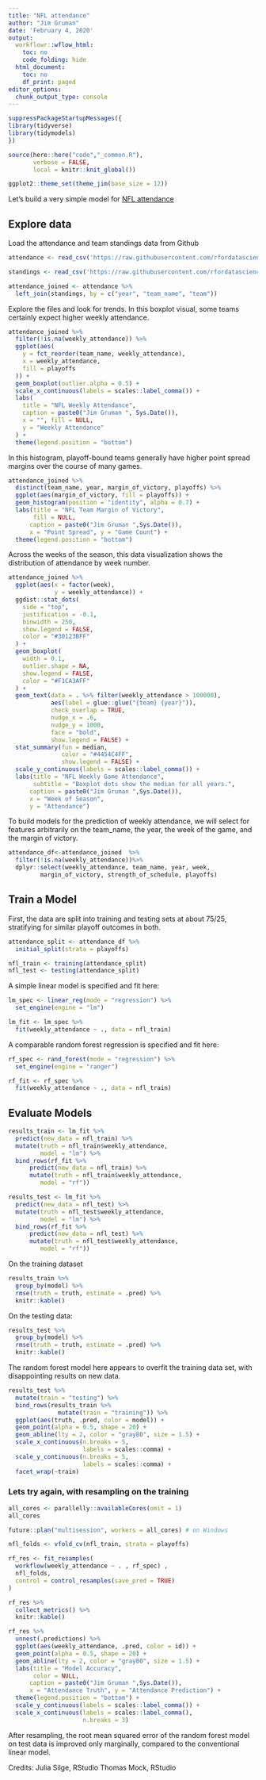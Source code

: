 ```yaml
---
title: "NFL attendance"
author: "Jim Gruman"
date: 'February 4, 2020'
output:
  workflowr::wflow_html:
    toc: no
    code_folding: hide
  html_document:
    toc: no
    df_print: paged
editor_options:
  chunk_output_type: console
---
```


```r
suppressPackageStartupMessages({
library(tidyverse)
library(tidymodels)
})

source(here::here("code","_common.R"),  
       verbose = FALSE,
       local = knitr::knit_global())

ggplot2::theme_set(theme_jim(base_size = 12))

```
Let's build a very simple model for [NFL attendance](https://github.com/rfordatascience/tidytuesday/blob/master/data/2020/2020-02-04/readme.md) 

## Explore data

Load the attendance and team standings data from Github

```r
attendance <- read_csv('https://raw.githubusercontent.com/rfordatascience/tidytuesday/master/data/2020/2020-02-04/attendance.csv')

standings <- read_csv('https://raw.githubusercontent.com/rfordatascience/tidytuesday/master/data/2020/2020-02-04/standings.csv')

attendance_joined <- attendance %>%
  left_join(standings, by = c("year", "team_name", "team"))

```

Explore the files and look for trends. In this boxplot visual, some teams certainly expect higher weekly attendance.

```r
attendance_joined %>%
  filter(!is.na(weekly_attendance)) %>%
  ggplot(aes(
    y = fct_reorder(team_name, weekly_attendance),
    x = weekly_attendance,
    fill = playoffs
  )) +
  geom_boxplot(outlier.alpha = 0.5) +
  scale_x_continuous(labels = scales::label_comma()) +
  labs(
    title = "NFL Weekly Attendance",
    caption = paste0("Jim Gruman ", Sys.Date()),
    x = "", fill = NULL,
    y = "Weekly Attendance"
  ) +
  theme(legend.position = "bottom") 

```

In this histogram, playoff-bound teams generally have higher point spread margins over the course of many games.

```r
attendance_joined %>%
  distinct(team_name, year, margin_of_victory, playoffs) %>%
  ggplot(aes(margin_of_victory, fill = playoffs)) +
  geom_histogram(position = "identity", alpha = 0.7) +
  labs(title = "NFL Team Margin of Victory",
       fill = NULL,
      caption = paste0("Jim Gruman ",Sys.Date()),
      x = "Point Spread", y = "Game Count") +
  theme(legend.position = "bottom")
```

Across the weeks of the season, this data visualization shows the distribution of attendance by week number.

```r
attendance_joined %>%
  ggplot(aes(x = factor(week), 
             y = weekly_attendance)) +
  ggdist::stat_dots(
    side = "top",
    justification = -0.1,
    binwidth = 250,
    show.legend = FALSE,
    color = "#30123BFF"
  ) +
  geom_boxplot(
    width = 0.1,
    outlier.shape = NA,
    show.legend = FALSE,
    color = "#F1CA3AFF"
  ) +
  geom_text(data = . %>% filter(weekly_attendance > 100000),
            aes(label = glue::glue("{team} {year}")),
            check_overlap = TRUE,
            nudge_x = .6,
            nudge_y = 1000,
            face = "bold",
            show.legend = FALSE) +
  stat_summary(fun = median,
               color = "#4454C4FF",
               show.legend = FALSE) +
  scale_y_continuous(labels = scales::label_comma()) +
  labs(title = "NFL Weekly Game Attendance",
       subtitle = "Boxplot dots show the median for all years.",
      caption = paste0("Jim Gruman ",Sys.Date()),
      x = "Week of Season", 
      y = "Attendance") 


```

To build models for the prediction of weekly attendance, we will select for features arbitrarily on the team_name, the year, the week of the game, and the margin of victory.

```r
attendance_df<-attendance_joined  %>%
  filter(!is.na(weekly_attendance))%>%
  dplyr::select(weekly_attendance, team_name, year, week, 
         margin_of_victory, strength_of_schedule, playoffs)

```

## Train a Model

First, the data are split into training and testing sets at about 75/25, stratifying for similar playoff outcomes in both.

```r

attendance_split <- attendance_df %>%
  initial_split(strata = playoffs)

nfl_train <- training(attendance_split)
nfl_test <- testing(attendance_split)


```

A simple linear model is specified and fit here:

```r
lm_spec <- linear_reg(mode = "regression") %>%
  set_engine(engine = "lm")

lm_fit <- lm_spec %>%
  fit(weekly_attendance ~ ., data = nfl_train)

```

A comparable random forest regression is specified and fit here:

```r
rf_spec <- rand_forest(mode = "regression") %>%
  set_engine(engine = "ranger")

rf_fit <- rf_spec %>%
  fit(weekly_attendance ~ ., data = nfl_train)

```

## Evaluate Models

```r
results_train <- lm_fit %>%
  predict(new_data = nfl_train) %>%
  mutate(truth = nfl_train$weekly_attendance,
         model = "lm") %>%
  bind_rows(rf_fit %>%
      predict(new_data = nfl_train) %>%
      mutate(truth = nfl_train$weekly_attendance,
         model = "rf"))

results_test <- lm_fit %>%
  predict(new_data = nfl_test) %>%
  mutate(truth = nfl_test$weekly_attendance,
         model = "lm") %>%
  bind_rows(rf_fit %>%
      predict(new_data = nfl_test) %>%
      mutate(truth = nfl_test$weekly_attendance,
         model = "rf"))

```
On the training dataset

```r
results_train %>%
  group_by(model) %>%
  rmse(truth = truth, estimate = .pred) %>% 
  knitr::kable()
```

On the testing data:

```r
results_test %>%
  group_by(model) %>%
  rmse(truth = truth, estimate = .pred) %>% 
  knitr::kable()
```

The random forest model here appears to overfit the training data set, with disappointing results on new data.

```r

results_test %>%
  mutate(train = "testing") %>%
  bind_rows(results_train %>%
              mutate(train = "training")) %>%
  ggplot(aes(truth, .pred, color = model)) +
  geom_point(alpha = 0.5, shape = 20) +
  geom_abline(lty = 2, color = "gray80", size = 1.5) + 
  scale_x_continuous(n.breaks = 5, 
                     labels = scales::comma) +
  scale_y_continuous(n.breaks = 5, 
                     labels = scales::comma) +
  facet_wrap(~train)

```
### Lets try again, with resampling on the training

```r
all_cores <- parallelly::availableCores(omit = 1)
all_cores

future::plan("multisession", workers = all_cores) # on Windows

nfl_folds <- vfold_cv(nfl_train, strata = playoffs)

rf_res <- fit_resamples(
  workflow(weekly_attendance ~ . , rf_spec) ,
  nfl_folds,
  control = control_resamples(save_pred = TRUE)
)

rf_res %>% 
  collect_metrics() %>% 
  knitr::kable()
```

```r
rf_res %>%
  unnest(.predictions) %>%
  ggplot(aes(weekly_attendance, .pred, color = id)) +
  geom_point(alpha = 0.5, shape = 20) +
  geom_abline(lty = 2, color = "gray80", size = 1.5) +
  labs(title = "Model Accuracy",
       color = NULL,
      caption = paste0("Jim Gruman ",Sys.Date()),
      x = "Attendance Truth", y = "Attendance Prediction") +
  theme(legend.position = "bottom") +
  scale_y_continuous(labels = scales::label_comma()) +
  scale_x_continuous(labels = scales::label_comma(),
                     n.breaks = 3)

```

After resampling, the root mean squared error of the random forest model on test data is improved only marginally, compared to the conventional linear model.

Credits:
  Julia Silge, RStudio
  Thomas Mock, RStudio
  





